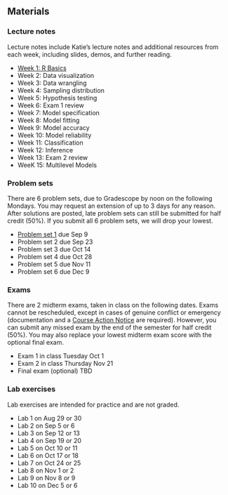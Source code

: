 ## Materials

### Lecture notes 

Lecture notes include Katie's lecture notes and additional resources from each week, including slides, demos, and further reading.

- [Week 1: R Basics]() 
- Week 2: Data visualization
- Week 3: Data wrangling 
- Week 4: Sampling distribution 
- Week 5: Hypothesis testing 
- Week 6: Exam 1 review
- Week 7: Model specification 
- Week 8: Model fitting
- Week 9: Model accuracy 
- Week 10: Model reliability 
- Week 11: Classification 
- Week 12: Inference
- Week 13: Exam 2 review
- WeeK 15: Multilevel Models 

### Problem sets

There are 6 problem sets, due to Gradescope by noon on the following Mondays. You may request an extension of up to 3 days for any reason. After solutions are posted, late problem sets can still be submitted for half credit (50%). If you submit all 6 problem sets, we will drop your lowest. 

- [Problem set 1]() due Sep 9
- Problem set 2 due Sep 23
- Problem set 3 due Oct 14 
- Problem set 4 due Oct 28
- Problem set 5 due Nov 11
- Problem set 6 due Dec 9 

### Exams

There are 2 midterm exams, taken in class on the following dates. Exams cannot be rescheduled, except in cases of genuine conflict or emergency (documentation and a [Course Action Notice](https://srfs.upenn.edu/student-records/course-action-notices) are required). However, you can submit any missed exam by the end of the semester for half credit (50%). You may also replace your lowest midterm exam score with the optional final exam. 

- Exam 1 in class Tuesday Oct 1
- Exam 2 in class Thursday Nov 21 
- Final exam (optional) TBD 

### Lab exercises

Lab exercises are intended for practice and are not graded.

- Lab 1 on Aug 29 or 30
- Lab 2 on Sep 5 or 6
- Lab 3 on Sep 12 or 13
- Lab 4 on Sep 19 or 20
- Lab 5 on Oct 10 or 11
- Lab 6 on Oct 17 or 18
- Lab 7 on Oct 24 or 25
- Lab 8 on Nov 1 or 2
- Lab 9 on Nov 8 or 9
- Lab 10 on Dec 5 or 6


